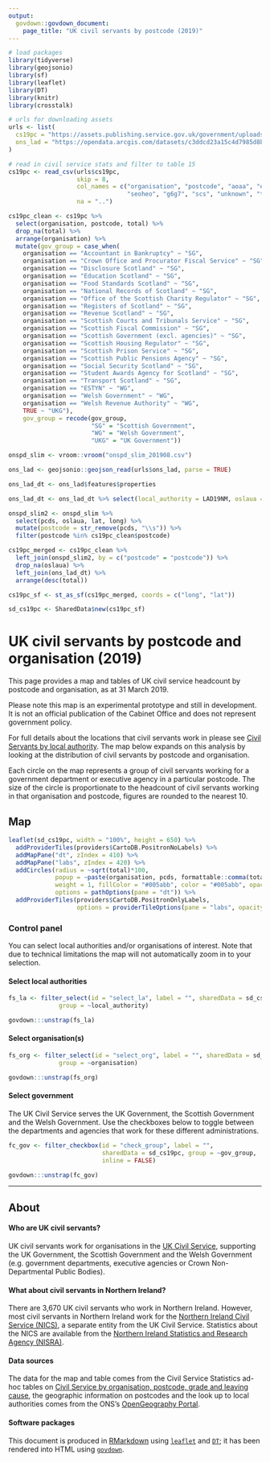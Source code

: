 ```yaml
---
output: 
  govdown::govdown_document:
    page_title: "UK civil servants by postcode (2019)"
---
```


```r

# load packages
library(tidyverse)
library(geojsonio)
library(sf)
library(leaflet)
library(DT)
library(knitr)
library(crosstalk)

# urls for downloading assets
urls <- list(
  cs19pc = "https://assets.publishing.service.gov.uk/government/uploads/system/uploads/attachment_data/file/837270/Civil-servants-by-postcode-organisation-grade-and-leaving-cause__1__-_Staff_in_Post.csv",
  ons_lad = "https://opendata.arcgis.com/datasets/c3ddcd23a15c4d7985d8b36f1344b1db_0.geojson"
)

# read in civil service stats and filter to table 15
cs19pc <- read_csv(urls$cs19pc, 
                   skip = 8, 
                   col_names = c("organisation", "postcode", "aoaa", "eo", 
                                 "seoheo", "g6g7", "scs", "unknown", "total"), 
                   na = "..")

cs19pc_clean <- cs19pc %>%
  select(organisation, postcode, total) %>%
  drop_na(total) %>%
  arrange(organisation) %>%
  mutate(gov_group = case_when(
    organisation == "Accountant in Bankruptcy" ~ "SG",
    organisation == "Crown Office and Procurator Fiscal Service" ~ "SG",
    organisation == "Disclosure Scotland" ~ "SG",
    organisation == "Education Scotland" ~ "SG",
    organisation == "Food Standards Scotland" ~ "SG",
    organisation == "National Records of Scotland" ~ "SG",
    organisation == "Office of the Scottish Charity Regulator" ~ "SG",
    organisation == "Registers of Scotland" ~ "SG",
    organisation == "Revenue Scotland" ~ "SG",
    organisation == "Scottish Courts and Tribunals Service" ~ "SG",
    organisation == "Scottish Fiscal Commission" ~ "SG",
    organisation == "Scottish Government (excl. agencies)" ~ "SG",
    organisation == "Scottish Housing Regulator" ~ "SG",
    organisation == "Scottish Prison Service" ~ "SG",
    organisation == "Scottish Public Pensions Agency" ~ "SG",
    organisation == "Social Security Scotland" ~ "SG",
    organisation == "Student Awards Agency for Scotland" ~ "SG",
    organisation == "Transport Scotland" ~ "SG",
    organisation == "ESTYN" ~ "WG",
    organisation == "Welsh Government" ~ "WG",
    organisation == "Welsh Revenue Authority" ~ "WG",
    TRUE ~ "UKG"),
    gov_group = recode(gov_group, 
                       "SG" = "Scottish Government", 
                       "WG" = "Welsh Government",
                       "UKG" = "UK Government"))

onspd_slim <- vroom::vroom("onspd_slim_201908.csv")

ons_lad <- geojsonio::geojson_read(urls$ons_lad, parse = TRUE)

ons_lad_dt <- ons_lad$features$properties 

ons_lad_dt <- ons_lad_dt %>% select(local_authority = LAD19NM, oslaua = LAD19CD)

onspd_slim2 <- onspd_slim %>%
  select(pcds, oslaua, lat, long) %>%
  mutate(postcode = str_remove(pcds, "\\s")) %>%
  filter(postcode %in% cs19pc_clean$postcode)

cs19pc_merged <- cs19pc_clean %>%
  left_join(onspd_slim2, by = c("postcode" = "postcode")) %>%
  drop_na(oslaua) %>%
  left_join(ons_lad_dt) %>%
  arrange(desc(total))

cs19pc_sf <- st_as_sf(cs19pc_merged, coords = c("long", "lat"))

sd_cs19pc <- SharedData$new(cs19pc_sf)

```

# UK civil servants by postcode and organisation (2019)

::: {.lead-para}
This page provides a map and tables of UK civil service headcount by postcode and organisation, as at 31 March 2019.
:::

::: {.warning}
Please note this map is an experimental prototype and still in development. It is not an official publication of the Cabinet Office and does not represent government policy.
:::


For full details about the locations that civil servants work in please see [Civil Servants by local authority](cs_lad_2019.html). The map below expands on this analysis by looking at the distribution of civil servants by postcode and organisation.

Each circle on the map represents a group of civil servants working for a government department or executive agency in a particular postcode. The size of the circle is proportionate to the headcount of civil servants working in that organisation and postcode, figures are rounded to the nearest 10.

:::{.govuk-grid-row}

:::{.govuk-grid-column-two-thirds}
## Map
``` r
leaflet(sd_cs19pc, width = "100%", height = 650) %>%
  addProviderTiles(providers$CartoDB.PositronNoLabels) %>%
  addMapPane("dt", zIndex = 410) %>%
  addMapPane("labs", zIndex = 420) %>%
  addCircles(radius = ~sqrt(total)*100,
             popup = ~paste(organisation, pcds, formattable::comma(total, digits = 0), sep = "; "),
             weight = 1, fillColor = "#005abb", color = "#005abb", opacity = 0.5,
             options = pathOptions(pane = "dt")) %>%
  addProviderTiles(providers$CartoDB.PositronOnlyLabels, 
                   options = providerTileOptions(pane = "labs", opacity = 0.8))

```

:::

:::{.govuk-grid-column-one-third}

::: {.small-para}
### Control panel
You can select local authorities and/or organisations of interest. Note that due to technical limitations the map will not automatically zoom in to your selection.

#### Select local authorities
```r

fs_la <- filter_select(id = "select_la", label = "", sharedData = sd_cs19pc,
              group = ~local_authority)

govdown:::unstrap(fs_la)

```


#### Select organisation(s)
```r

fs_org <- filter_select(id = "select_org", label = "", sharedData = sd_cs19pc,
              group = ~organisation)

govdown:::unstrap(fs_org)

```

#### Select government
The UK Civil Service serves the UK Government, the Scottish Government and the Welsh Government. Use the checkboxes below to toggle between the departments and agencies that work for these different administrations.
```r

fc_gov <- filter_checkbox(id = "check_group", label = "",
                          sharedData = sd_cs19pc, group = ~gov_group,
                          inline = FALSE)

govdown:::unstrap(fc_gov)


```

:::

:::

:::

---

## About

#### Who are UK civil servants?
UK civil servants work for organisations in the [UK Civil Service](https://www.gov.uk/civil-service), supporting the UK Government, the Scottish Government and the Welsh Government (e.g. government departments, executive agencies or Crown Non-Departmental Public Bodies).

#### What about civil servants in Northern Ireland?
There are 3,670 UK civil servants who work in Northern Ireland. However, most civil servants in Northern Ireland work for the [Northern Ireland Civil Service (NICS)](https://www.finance-ni.gov.uk/topics/working-northern-ireland-civil-service), a separate entity from the UK Civil Service. Statistics about the NICS are available from the [Northern Ireland Statistics and Research Agency (NISRA)](https://www.nisra.gov.uk/statistics/government/ni-civil-service-human-resource-statistics).

#### Data sources
The data for the map and table comes from the Civil Service Statistics ad-hoc tables on [Civil Service by organisation, postcode, grade and leaving cause](https://www.gov.uk/government/statistics/civil-service-by-organisation-postcode-grade-and-leaving-cause), the geographic information on postcodes and the look up to local authorities comes from the ONS's [OpenGeography Portal](http://geoportal.statistics.gov.uk).

#### Software packages
This document is produced in [RMarkdown](http://rmarkdown.rstudio.com) using [`leaflet`](https://rstudio.github.io/leaflet/) and [`DT`](https://rstudio.github.io/DT/); it has been rendered into HTML using [`govdown`](https://ukgovdatascience.github.io/govdown/).
